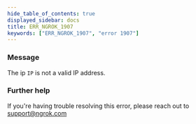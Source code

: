 ```yaml
---
hide_table_of_contents: true
displayed_sidebar: docs
title: ERR_NGROK_1907
keywords: ["ERR_NGROK_1907", "error 1907"]
---
```


### Message

The ip `IP` is not a valid IP address.

### Further help

If you're having trouble resolving this error, please reach out to [support@ngrok.com](mailto:support@ngrok.com?subject=Help%20with%20ERR_NGROK_1907)

